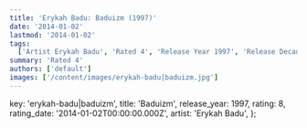 ```yaml
---
title: 'Erykah Badu: Baduizm (1997)'
date: '2014-01-02'
lastmod: '2014-01-02'
tags:
  ['Artist Erykah Badu', 'Rated 4', 'Release Year 1997', 'Release Decade 1990']
summary: 'Rated 4'
authors: ['default']
images: ['/content/images/erykah-badu|baduizm.jpg']
---
```


  key: 'erykah-badu|baduizm',
  title: 'Baduizm',
  release_year: 1997,
  rating: 8,
  rating_date: '2014-01-02T00:00:00.000Z',
  artist: 'Erykah Badu',
};

<MusicRating data={data} />
